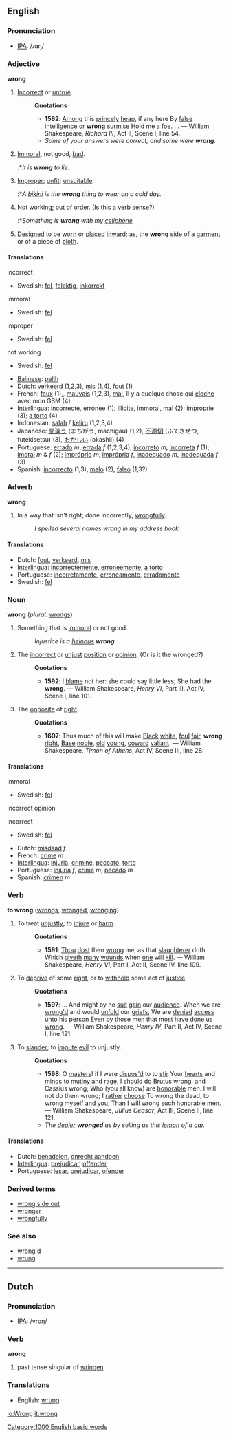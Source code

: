 ==English==

===Pronunciation===
*[[w:IPA|IPA]]: /ɹɑŋ/

===Adjective===
'''wrong'''

#[[Incorrect]] or [[untrue]]. 
#:'''Quotations'''
#:*'''1592''': [[Among]] this [[princely]] [[heap]], if any here By [[false]] [[intelligence]] or '''wrong''' [[surmise]] [[Hold]] me a [[foe]]. . . &mdash; William Shakespeare, ''Richard III'', Act II, Scene I, line 54.
#:*''Some of your answers were correct, and some were '''wrong'''.'' 
#[[Immoral]], not good, [[bad]]. 
#:*''It is '''wrong''' to lie.'' 
#[[Improper]]; [[unfit]]; [[unsuitable]]. 
#:*''A [[bikini]] is the '''wrong''' thing to wear on a cold day.'' 
#Not working; out of order.  (Is this a verb sense?)
#:*''Something is '''wrong''' with my [[cellphone]]'' 
#[[Design]]ed to be [[worn]] or [[place]]d [[inward]]; as, the '''wrong''' side of a [[garment]] or of a piece of [[cloth]].

====Translations====
;incorrect
{{top}}
{{mid}}
*Swedish: [[fel]], [[felaktig]], [[inkorrekt]]
{{bottom}}
;immoral
{{top}}
{{mid}}
*Swedish: [[fel]]
{{bottom}}
;improper
{{top}}
{{mid}}
*Swedish: [[fel]]
{{bottom}}
;not working
{{top}}
{{mid}}
*Swedish: [[fel]]
{{bottom}}

{{checktrans}}
*[[Balinese]]: [[pelih]]
*Dutch: [[verkeerd]] (1,2,3), [[mis]] (1,4), [[fout]] (1)
*French: [[faux]] (1),, [[mauvais]] (1,2,3), [[mal]], Il y a quelque chose qui [[cloche]] avec mon GSM (4)
*[[Interlingua]]: [[incorrecte]], [[erronee]] (1); [[illicite]], [[immoral]], [[mal]] (2); [[improprie]] (3); [[a torto]] (4)
*Indonesian: [[salah]] / [[keliru]] (1,2,3,4)
*Japanese: [[間違う]] (まちがう, machigau) (1,2), [[不適切]] (ふてきせつ, futekisetsu) (3), [[おかしい]] (okashii) (4)
*Portuguese: [[errado]] ''m'', [[errada]] ''f'' (1,2,3,4); [[incorreto]] ''m'', [[incorreta]] ''f'' (1); [[imoral]] ''m'' & ''f'' (2); [[impróprio]] ''m'', [[imprópria]] ''f'', [[inadequado]] ''m'', [[inadequada]] ''f'' (3)
*Spanish: [[incorrecto]] (1,3), [[malo]] (2), [[falso]] (1,3?)

===Adverb===
'''wrong'''

#In a way that isn't right; done incorrectly, [[wrongfully]]. 
#:''I spelled several names wrong in my address book.'' 

====Translations====
*Dutch: [[fout]], [[verkeerd]], [[mis]]
*[[Interlingua]]: [[incorrectemente]], [[erroneemente]], [[a torto]]
*Portuguese: [[incorretamente]], [[erroneamente]], [[erradamente]]
*Swedish: [[fel]]

===Noun===
'''wrong'''  (''plural:'' [[wrongs]])

#Something that is [[immoral]] or not good. 
#:''Injustice is a [[heinous]] '''wrong'''.''
#The [[incorrect]] or [[unjust]] [[position]] or [[opinion]]. (Or is it the wronged?)
#:'''Quotations'''
#:*'''1592''': I [[blame]] not her: she could say little less; She had the '''wrong'''. &mdash; William Shakespeare, ''Henry VI'', Part III, Act IV, Scene I, line 101.
#The [[opposite]] of [[right]].
#:'''Quotations'''
#:*'''1607''': Thus much of this will make [[Black]] [[white]], [[foul]] [[fair]], '''wrong''' [[right]], [[Base]] [[noble]], [[old]] [[young]], [[coward]] [[valiant]]. &mdash; William Shakespeare, ''Timon of Athens'', Act IV, Scene III, line 28.

====Translations====
;immoral
{{top}}
{{mid}}
*Swedish: [[fel]] {{n}}
{{bottom}}
;incorrect opinion
{{top}}
{{mid}}
{{bottom}}
;incorrect
{{top}}
{{mid}}
*Swedish: [[fel]] {{n}}
{{bottom}}
{{checktrans}}
*Dutch: [[misdaad]] ''f''
*French: [[crime]] ''m''
*[[Interlingua]]: [[injuria]], [[crimine]], [[peccato]], [[torto]]
*Portuguese: [[injúria]] ''f'', [[crime]] ''m'', [[pecado]] ''m''
*Spanish: [[crimen]] ''m''

===Verb===
'''to wrong''' ([[wrongs]], [[wronged]], [[wronging]])

#To treat [[unjustly]]; to [[injure]] or [[harm]].
#:'''Quotations'''
#:*'''1591''': [[Thou]] [[dost]] then [[wrong]] me, as that [[slaughterer]] doth Which [[giveth]] [[many]] [[wound]]s when [[one]] will [[kill]]. &mdash; William Shakespeare, ''Henry VI'', Part I, Act II, Scene IV, line 109.
#To [[deprive]] of some [[right]], or to [[withhold]] some act of [[justice]].
#:'''Quotations'''
#:*'''1597''': ... And might by no [[suit]] [[gain]] our [[audience]]. When we are [[wrong'd]] and would [[unfold]] our [[grief]]s, We are [[denied]] [[access]] unto his person Even by those men that most have done us [[wrong]]. &mdash; William Shakespeare, ''Henry IV'', Part II, Act IV, Scene I, line 121.
#To [[slander]]; to [[impute]] [[evil]] to unjustly.
#:'''Quotations'''
#:*'''1598''': O [[master]]s! if I were [[dispose|dispos'd]] to to [[stir]] Your [[heart]]s and [[mind]]s to [[mutiny]] and [[rage]], I should do Brutus wrong, and Cassius wrong, Who (you all know) are [[honorable]] men.  I will not do them wrong; I [[rather]] [[choose]] To wrong the dead, to wrong myself and you, Than I will wrong such honorable men. &mdash; William Shakespeare, ''Julius Ceasar'', Act III, Scene II, line 121.
#:*''The [[dealer]] '''wronged''' us by selling us this [[lemon]] of a [[car]].''

====Translations====
*Dutch: [[benadelen]], [[onrecht aandoen]]
*[[Interlingua]]: [[prejudicar]], [[offender]]
*Portuguese: [[lesar]], [[prejudicar]], [[ofender]]

===Derived terms===
*[[wrong side out]]
*[[wronger]]
*[[wrongfully]]

===See also===
*[[wrong'd]]
*[[wrung]]

----
==Dutch==

===Pronunciation===
*[[w:IPA|IPA]]: /vroŋ/

===Verb===
'''wrong'''
#past tense singular of [[wringen]]

===Translations===
*English: [[wrung]]


[[Category:1000 English basic words]]
[[io:Wrong]]
[[it:wrong]]